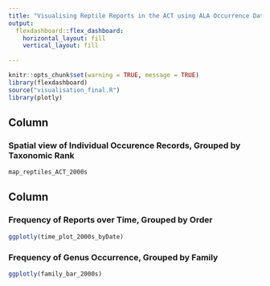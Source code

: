 ```yaml
---
title: "Visualising Reptile Reports in the ACT using ALA Occurrence Data"
output: 
  flexdashboard::flex_dashboard:
    horizontal_layout: fill
    vertical_layout: fill
    
---
```


```r
knitr::opts_chunk$set(warning = TRUE, message = TRUE)
library(flexdashboard)
source("visualisation_final.R")
library(plotly)
```

Column {data-width=1000}
-------------------------------------

### Spatial view of Individual Occurence Records, Grouped by Taxonomic Rank

```r
map_reptiles_ACT_2000s
```

Column {data-width=1000}
------------------------------------- 

### Frequency of Reports over Time, Grouped by Order

```r
ggplotly(time_plot_2000s_byDate)
```

### Frequency of Genus Occurrence, Grouped by Family

```r
ggplotly(family_bar_2000s)
```

